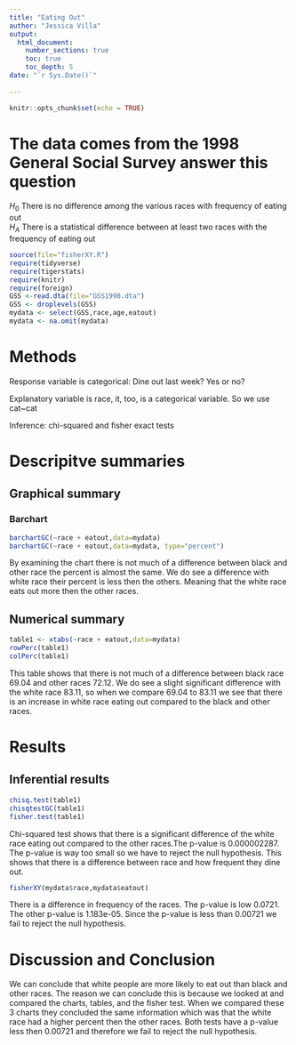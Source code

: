 ```yaml
---
title: "Eating Out"
author: "Jessica Villa"
output: 
  html_document:
    number_sections: true
    toc: true
    toc_depth: 5
date: "`r Sys.Date()`"    
    
---
```


```r
knitr::opts_chunk$set(echo = TRUE)
```

# The data comes from the 1998 General Social Survey answer this question

$H_0$ There is no difference among the various races with frequency of eating out  
$H_A$ There is a statistical difference between at least two races with the frequency of eating out  


```r
source(file="fisherXY.R")
require(tidyverse)
require(tigerstats)
require(knitr)
require(foreign)
GSS <-read.dta(file="GSS1998.dta")
GSS <- droplevels(GSS)
mydata <- select(GSS,race,age,eatout)
mydata <- na.omit(mydata)
```

# Methods

Response variable is categorical: Dine out last week? Yes or no?

Explanatory variable is race, it, too, is a categorical variable. 
So we use cat~cat 

Inference: chi-squared and fisher exact tests 

# Descripitve summaries 

## Graphical summary 

### Barchart

```r
barchartGC(~race + eatout,data=mydata)
barchartGC(~race + eatout,data=mydata, type="percent")

```

By examining the chart there is not much of a difference between black and other race the percent is almost the same. We do see a difference with white race their percent is less then the others. Meaning that the white race eats out more then the other races. 

## Numerical summary 

```r
table1 <- xtabs(~race + eatout,data=mydata)
rowPerc(table1)
colPerc(table1)
```
This table shows that there is not much of a difference between black race 69.04 and other races 72.12. We do see a slight significant difference with the white race 83.11, so when we compare 69.04 to 83.11 we see that there is an increase in white race eating out compared to the black and other races.  

# Results 

## Inferential results 

```r
chisq.test(table1)
chisqtestGC(table1)
fisher.test(table1)
```

Chi-squared test shows that there is a significant difference of the white race eating out compared to the other races.The p-value is 0.000002287. The p-value is way too small so we have to reject the null hypothesis. This shows that there is a difference between race and how frequent they dine out. 

```r
fisherXY(mydata$race,mydata$eatout)
```
There is a difference in frequency of the races. The p-value is low 0.0721. The other p-value is 1.183e-05. Since the p-value is less than 0.00721 we fail to reject the null hypothesis.   

# Discussion and Conclusion


We can conclude that white people are more likely to eat out than black and other races. The reason we can conclude this is because we looked at and compared the charts, tables, and the fisher test. When we compared these 3 charts they concluded the same information which was that the white race had a higher percent then the other races. Both tests have a p-value less then 0.00721 and therefore we fail to reject the null hypothesis.   

